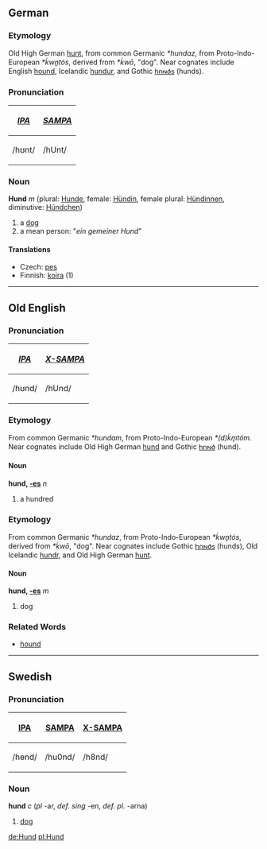 ==German==
===Etymology===
Old High German [[hunt]], from common Germanic ''*hundaz'', from Proto-Indo-European ''*ḱwn̥tós'', derived from ''*ḱwō'', "dog".  Near cognates include English [[hound]], Icelandic [[hundur]], and Gothic [[𐌷𐌿𐌽𐌳𐍃]] (hunds).

===Pronunciation===
{| border=1 cellpadding=5
! ''[[w:IPA|IPA]]'' !! ''[[w:SAMPA|SAMPA]]''
|-
| /hʊnt/ || /hUnt/ 
|}

===Noun===
'''Hund''' ''m'' (plural: [[Hunde]], female: [[Hündin]], female plural: [[Hündinnen]], diminutive: [[Hündchen]])

# a [[dog]]
# a mean person: "''ein gemeiner Hund''"

====Translations====
*Czech: [[pes]]
*Finnish: [[koira]] (1)

----

==Old English==
===Pronunciation===
{| border=1 cellpadding=5
! ''[[w:IPA|IPA]]'' !! ''[[w:X-SAMPA|X-SAMPA]]''
|-
| /hʊnd/ || /hUnd/ 
|}

===Etymology===
From common Germanic ''*hundam'', from Proto-Indo-European ''*(d)ḱm̥tóm''. Near cognates include Old High German [[hund]] and Gothic [[𐌷𐌿𐌽𐌳]] (hund).

====Noun====
'''hund, [[Wiktionary Appendix:Old English strong declension|-es]]''' ''n'' 
# a hundred

===Etymology===
From common Germanic ''*hundaz'', from Proto-Indo-European ''*ḱwn̥tós'', derived from ''*ḱwō'', "dog".  Near cognates include Gothic [[𐌷𐌿𐌽𐌳𐍃]] (hunds), Old Icelandic [[hundr]], and Old High German [[hunt]].

====Noun====
'''hund, [[Wiktionary Appendix:Old English strong declension|-es]]''' ''m''
# dog
===Related Words===
*[[hound]]
----

==Swedish==
===Pronunciation===
{| border=1 cellpadding=5 
! [[w:IPA|IPA]] !! [[w:SAMPA|SAMPA]] !! [[w:X-SAMPA|X-SAMPA]]
|-
| /hɵnd/ || /hu0nd/ || /h8nd/
|}

===Noun===
'''hund''' ''c'' (''pl'' -ar, ''def. sing'' -en, ''def. pl.'' -arna)

# [[dog#English|dog]]

[[de:Hund]]
[[pl:Hund]]